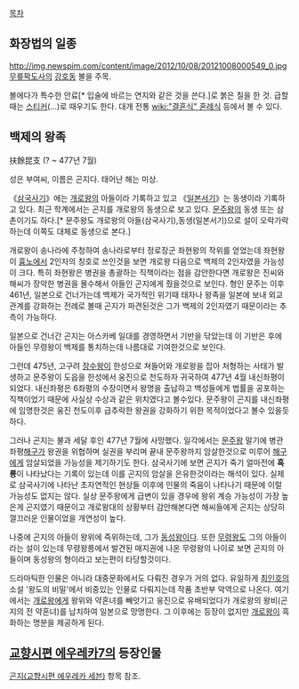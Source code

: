 [[목차]]
== 화장법의 일종 ==
http://img.newspim.com/content/image/2012/10/08/20121008000549_0.jpg
[[무릎팍도사]]의 [[강호동]] 볼을 주목.

볼에다가 특수한 안료[* 입술에 바르는 연지와 같은 것을 쓴다.]로 붉은 칠을 한 것. 급할 때는 [[스티커]](...)로 때우기도 한다. 대개 전통 [[wiki:"결혼식" 혼례식]] 등에서 볼 수 있다.

== 백제의 왕족 ==
扶餘昆支
(? ~ 477년 7월)

성은 부여씨, 이름은 곤지다. 태어난 해는 미상.

《[[삼국사기]]》에는 [[개로왕]]의 아들이라 기록하고 있고 《[[일본서기]]》는 동생이라 기록하고 있다. 최근 학계에서는 곤지를 개로왕의 동생으로 보고 있다. [[문주왕]]의 동생 또는 삼촌이기도 하다.[* 문주왕도 개로왕의 아들(삼국사기),동생(일본서기)으로 설이 오락가락하는데 이쪽도 대체로 동생으로 본다.]

개로왕이 송나라에 주청하여 송나라로부터 정로장군 좌현왕의 작위를 얻었는데 좌현왕이 [[흉노]]에서 2인자의 칭호로 쓰인것을 보면 개로왕 다음으로 백제의 2인자였을 가능성이 크다. 특히 좌현왕은 병권을 총괄하는 직책이라는 점을 감안한다면 개로왕은 진씨와 해씨가 장악한 병권을 몰수해서 아들인 곤지에게 줬을것으로 보인다. 형인 문주는 이후 461년, 일본으로 건너가는데 백제가 국가적인 위기때 태자나 왕족을 일본에 보내 외교관계를 강화하는 전례로 볼때 곤지가 파견된것은 그가 백제의 2인자였기 때문이라는 추측이 가능하다. 

일본으로 건너간 곤지는 아스카베 일대를 경영하면서 기반을 닦았는데 이 기반은 후에 아들인 무령왕이 백제를 통치하는데 나름대로 기여한것으로 보인다.

그런데 475년, 고구려 [[장수왕]]이 한성으로 쳐들어와 개로왕을 잡아 처형하는 사태가 발생하고 문주왕이 도읍을 한성에서 웅진으로 천도하자 귀국하여 477년 4월 내신좌평이 되었다. 내신좌평은 6좌평의 수장이면서 왕명을 출납하고 백성들에게 법률을 공포하는 직책이었기 때문에 사실상 수상과 같은 위치였다고 볼수있다. 문주왕이 곤지를 내신좌평에 임명한것은 웅진 천도이후 급추락한 왕권을 강화하기 위한 목적이었다고 볼수 있을듯 하다. 

그러나 곤지는 불과 세달 후인 477년 7월에 사망했다. 일각에서는 [[문주왕]] 말기에 병관좌평[[해구]]가 왕권을 위협하며 실권을 부리며 끝내 문주왕까지 암살한것으로 미루어 [[해구]]에게 암살되었을 가능성을 제기하기도 한다. 삼국사기에 보면 곤지가 죽기 얼마전에 '''흑룡'''이 나타났다는 기록이 있는데 이를 곤지의 암살을 은유한것이라는 해석이 있다. 실제로 삼국사기에 나타난 초자연적인 현상들 이후에 인물의 죽음이 나타나기 때문에 이럴 가능성도 없지는 않다. 실상 문주왕에게 급변이 있을 경우에 왕위 계승 가능성이 가장 높은게 곤지였기 때문이고 개로왕대의 상황부터 감안해본다면 해씨들에게 곤지는 상당히 껄끄러운 인물이었을 개연성이 높다.

나중에 곤지의 아들이 왕위에 즉위하는데, 그가 [[동성왕]]이다. 또한 [[무령왕]]도 그의 아들이라는 설이 있는데 무령왕릉에서 발견된 매지권에 나온 무령왕의 나이로 보면 곤지의 아들이며 동성왕의 형이라고 보는편이 타당할것이다.

드라마틱한 인물은 아니라 대중문화에서도 다뤄진 경우가 거의 없다. 유일하게 [[최인호]]의 소설 '왕도의 비밀'에서 비중있는 인물로 다뤄지는데 작품 초반부 악역으로 나온다. 여기에서는 [[개로왕]]에게 왕위와 약혼녀를 빼앗기고 웅진으로 유배되었다가 개로왕의 왕비(곤지의 전 약혼녀)를 납치하여 일본으로 망명한다. 그 이후에는 등장이 없지만 [[개로왕]]이 흑화하는 명분을 제공하게 된다.

== [[교향시편 에우레카7]]의 등장인물 ==
[[곤지(교향시편 에우레카 세븐)]] 항목 참조. 
